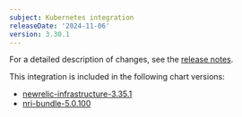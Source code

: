 ```yaml
---
subject: Kubernetes integration
releaseDate: '2024-11-06'
version: 3.30.1
---
```


For a detailed description of changes, see the [release notes](https://github.com/newrelic/nri-kubernetes/releases/tag/v3.30.1).

This integration is included in the following chart versions:
* [newrelic-infrastructure-3.35.1](https://github.com/newrelic/nri-kubernetes/releases/tag/newrelic-infrastructure-3.35.1)
* [nri-bundle-5.0.100](https://github.com/newrelic/helm-charts/releases/tag/nri-bundle-5.0.100)
